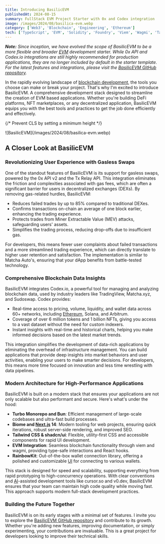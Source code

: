 ```yaml
---
title: Introducing BasilicEVM
publishedAt: 2024-08-15
summary: FullStack EVM Project Starter with 0x and Codex integration
image: /images/2024/08/basilica-evm.webp
category: ['Web3', 'Blockchain', 'Engineering', 'Ethereum']
tech: ['TypeScript', 'EVM', 'Solidity', 'Foundry', 'Viem', 'Wagmi', 'TanStack Query', 'Tailwind']
---
```


_**Note:** Since inception, we have evolved the scope of BasilicEVM to be a more flexible and broader [EVM](/tech/evm) development starter.
While 0x API and Codex.io integrations are still highly recommended for production applications, they are no longer included 
by default in the starter template. For the latest features and integrations, please visit the [BasilicEVM GitHub repository](https://github.com/blockmatic/basilic-evm)._

In the rapidly evolving landscape of [blockchain development](/web3), the tools you choose can make or break your project. That's why I'm excited to introduce BasilicEVM. A comprehensive development stack designed to streamline the creation of EVM based applications. Whether you're building DeFi platforms, NFT marketplaces, or any decentralized application, BasilicEVM equips you with the best tools and practices to get the job done efficiently and effectively.


{/* Prevent CLS by setting a minimum height */}
<div style={{ minHeight: '300px' }}>
![BasilicEVM](/images/2024/08/basilica-evm.webp)
</div>


## A Closer Look at BasilicEVM

### Revolutionizing User Experience with Gasless Swaps

One of the standout features of BasilicEVM is its support for gasless swaps, powered by the 0x API v2 and the Tx Relay API. This integration eliminates the friction and complexities associated with gas fees, which are often a significant barrier for users in decentralized exchanges (DEXs). By removing gas-related hurdles, BasilicEVM:

- Reduces failed trades by up to 85% compared to traditional DEXes.
- Confirms transactions on-chain an average of one block earlier, enhancing the trading experience.
- Protects trades from Miner Extractable Value (MEV) attacks, safeguarding users' assets.
- Simplifies the trading process, reducing drop-offs due to insufficient gas.
  
For developers, this means fewer user complaints about failed transactions and a more streamlined trading experience, which can directly translate to higher user retention and satisfaction. The implementation is similar to Matcha Auto's, ensuring that your dApp benefits from battle-tested technology.

### Comprehensive Blockchain Data Insights

BasilicEVM integrates Codex.io, a powerful tool for managing and analyzing blockchain data, used by industry leaders like TradingView, Matcha.xyz, and Sudoswap. Codex provides:

- Real-time access to pricing, volume, liquidity, and wallet data across 60+ networks, including [Ethereum](/tech/ethereum), Solana, and Arbitrum.
- Coverage of over 6 million tokens and 1 billion NFTs, giving you access to a vast dataset without the need for custom indexers.
- Instant insights with real-time and historical charts, helping you make informed decisions based on the latest market trends.

This integration simplifies the development of data-rich applications by eliminating the overhead of infrastructure management. You can build applications that provide deep insights into market behaviors and user activities, enabling your users to make smarter decisions. For developers, this means more time focused on innovation and less time wrestling with data pipelines.

### Modern Architecture for High-Performance Applications

BasilicEVM is built on a modern stack that ensures your applications are not only scalable but also performant and secure. Here's what's under the hood:

- **Turbo Monorepo and Bun**: Efficient management of large-scale codebases and ultra-fast build processes.
- **Biome and [Next.js](/tech/next-js) 14**: Modern tooling for web projects, ensuring quick iterations, robust server-side rendering, and improved SEO.
- **Tailwind CSS & shadcn/ui**: Flexible, utility-first CSS and accessible components for rapid UI development.
- **EVM Integration**: Seamless blockchain functionality through viem and wagmi, providing type-safe interactions and React hooks.
- **RainbowKit**: Out-of-the-box wallet connection library, offering a polished and customizable [UI](/frontend) for connecting to various wallets.

This stack is designed for speed and scalability, supporting everything from rapid prototyping to high-concurrency operations. With clear conventions and [AI](/ai)-assisted development tools like cursor.so and v0.dev, BasilicEVM ensures that your team can maintain high code quality while moving fast. This approach supports modern full-stack development practices.

### Building the Future Together

BasilicEVM is on its early stages with a minimal set of features. I invite you to explore the [BasilicEVM GitHub repository](https://github.com/blockmatic/basilica-evm) and contribute to its growth. Whether you're adding new features, improving documentation, or simply experimenting, your contributions are invaluable. This is a great project for developers looking to improve their technical skills.
